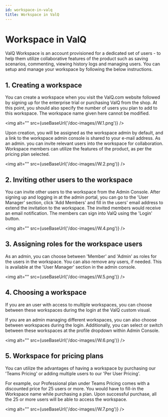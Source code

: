 ```yaml
---
id: workspace-in-valq
title: Workspace in ValQ
---
```


# Workspace in ValQ

ValQ Workspace is an account provisioned for a dedicated set of users -
to help them utilize collaborative features of the product such as
saving scenarios, commenting, viewing history logs and managing users.
You can setup and manage your workspace by following the below
instructions.

## 1\. Creating a workspace

You can create a workspace when you visit the ValQ.com website followed
by signing up for the enterprise trial or purchasing ValQ from the shop.
At this point, you should also specify the number of users you plan to
add to this workspace. The workspace name given here cannot be modified.

<img alt="" src={useBaseUrl('/doc-images//W.1.png')} />

Upon creation, you will be assigned as the workspace admin by default,
and a link to the workspace admin console is shared to your e-mail
address. As an admin. you can invite relevant users into the workspace
for collaboration. Workspace members can utilize the features of the
product, as per the pricing plan selected.

<img alt="" src={useBaseUrl('/doc-images//W.2.png')} />

## 2\. Inviting other users to the workspace

You can invite other users to the workspace from the Admin Console.
After signing up and logging in at the admin portal, you can go to the
'User Manager' section, click 'Add Members' and fill in the users' email
address to extend the invitation to the workspace. The invited members
would receive an email notification. The members can sign into ValQ
using the 'Login' button.

<img alt="" src={useBaseUrl('/doc-images//W.4.png')} />

## 3\. Assigning roles for the workspace users

As an admin, you can choose between 'Member' and 'Admin' as roles for
the users in the workspace. You can also remove any users, if needed.
This is available at the 'User Manager' section in the admin console.

<img alt="" src={useBaseUrl('/doc-images//W.5.png')} />

## 4\. Choosing a workspace

If you are an user with access to multiple workspaces, you can choose
between these workspaces during the login at the ValQ custom visual.

If you are an admin managing different workspaces, you can also choose
between workspaces during the login. Additionally, you can select or
switch between these workspaces at the profile dropdown within Admin
Console.

<img alt="" src={useBaseUrl('/doc-images//W.6.png')} />

## 5\. Workspace for pricing plans

You can utilize the advantages of having a workspace by purchasing our
'Teams Pricing' or adding multiple users to our 'Per User Pricing'.

For example, our Professional plan under Teams Pricing comes with a
discounted price for 25 users or more. You would have to fill-in the
Workspace name while purchasing a plan. Upon successful purchase, all
the 25 or more users will be able to access the workspace.

<img alt="" src={useBaseUrl('/doc-images//W.7.png')} />
